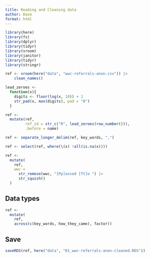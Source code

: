 ```yaml
---
title: Reading and Cleaning data
author: Dave
format: html
---
```


```r
library(here)
library(fs)
library(dplyr)
library(tidyr)
library(vroom)
library(janitor)
library(tidyr)
library(stringr)
```

```r
ref <- vroom(here("data", "wwc-referrals-anon.csv")) |>
	clean_names()

lead_zeroes <- 
  function(x){
    digits <- floor(log(x, 10)) + 1
    str_pad(x, max(digits), pad = "0")
  }

ref <- 
  mutate(ref, 
         ref_id = str_c("R", lead_zeroes(row_number())),
         .before = name) 

ref <- separate_longer_delim(ref, key_words, ",")

ref <- select(ref, where(\(x) !all(is.na(x))))

ref <- 
  mutate(
    ref,
    wwc =
      str_remove(wwc, "[Pp]assed [Tt]o ") |> 
      str_squish()
  )
```

## Data types

```r
ref <- 
  mutate(
    ref, 
    across(c(key_words, how_they_came), factor))
```

## Save

```r
saveRDS(ref, here("data", "01_wwc-referrals-anon-cleaned.RDS"))
```

